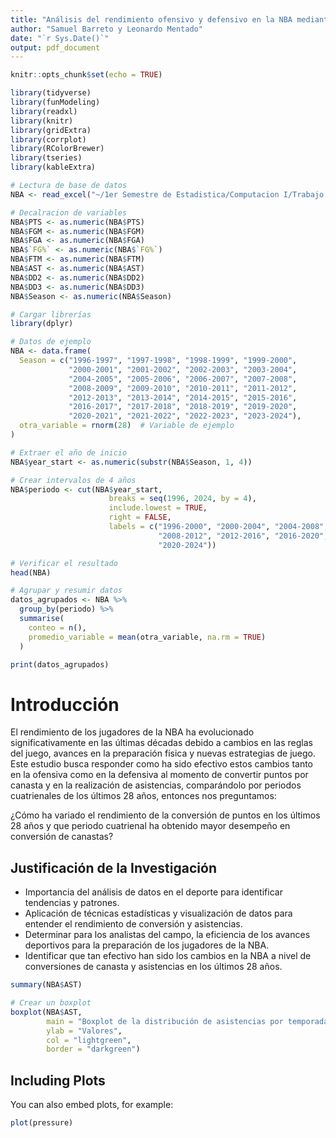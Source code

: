 ---
title: "Análisis del rendimiento ofensivo y defensivo en la NBA mediante la conversión de puntos y asistencias por periodos cuatrienales en los últimos 28 años"
author: "Samuel Barreto y Leonardo Mentado"
date: "`r Sys.Date()`"
output: pdf_document
---

```{r setup, include=FALSE}
knitr::opts_chunk$set(echo = TRUE)

library(tidyverse)
library(funModeling)
library(readxl)
library(knitr)
library(gridExtra)
library(corrplot)
library(RColorBrewer)
library(tseries)
library(kableExtra)

# Lectura de base de datos
NBA <- read_excel("~/1er Semestre de Estadistica/Computacion I/Trabajo Final/An-lisis-NBA-Grupo-10/NBA G1-G10 - copia.xlsx")

# Decalracion de variables
NBA$PTS <- as.numeric(NBA$PTS)
NBA$FGM <- as.numeric(NBA$FGM)
NBA$FGA <- as.numeric(NBA$FGA)
NBA$`FG%` <- as.numeric(NBA$`FG%`)
NBA$FTM <- as.numeric(NBA$FTM)
NBA$AST <- as.numeric(NBA$AST)
NBA$DD2 <- as.numeric(NBA$DD2)
NBA$DD3 <- as.numeric(NBA$DD3)
NBA$Season <- as.numeric(NBA$Season)

# Cargar librerías
library(dplyr)

# Datos de ejemplo
NBA <- data.frame(
  Season = c("1996-1997", "1997-1998", "1998-1999", "1999-2000", 
             "2000-2001", "2001-2002", "2002-2003", "2003-2004",
             "2004-2005", "2005-2006", "2006-2007", "2007-2008",
             "2008-2009", "2009-2010", "2010-2011", "2011-2012",
             "2012-2013", "2013-2014", "2014-2015", "2015-2016",
             "2016-2017", "2017-2018", "2018-2019", "2019-2020",
             "2020-2021", "2021-2022", "2022-2023", "2023-2024"),
  otra_variable = rnorm(28)  # Variable de ejemplo
)

# Extraer el año de inicio
NBA$year_start <- as.numeric(substr(NBA$Season, 1, 4))

# Crear intervalos de 4 años
NBA$periodo <- cut(NBA$year_start,
                      breaks = seq(1996, 2024, by = 4),
                      include.lowest = TRUE,
                      right = FALSE,
                      labels = c("1996-2000", "2000-2004", "2004-2008", 
                                 "2008-2012", "2012-2016", "2016-2020", 
                                 "2020-2024"))

# Verificar el resultado
head(NBA)

# Agrupar y resumir datos
datos_agrupados <- NBA %>%
  group_by(periodo) %>%
  summarise(
    conteo = n(),
    promedio_variable = mean(otra_variable, na.rm = TRUE)
  )

print(datos_agrupados)
```

# Introducción

El rendimiento de los jugadores de la NBA ha evolucionado significativamente en las últimas décadas debido a cambios en las reglas del juego, avances en la preparación física y nuevas estrategias de juego. Este estudio busca responder como ha sido efectivo estos cambios tanto en la ofensiva como en la defensiva al momento de convertir puntos por canasta y en la realización de asistencias, comparándolo por periodos cuatrienales de los últimos 28 años, entonces nos preguntamos:

¿Cómo ha variado el rendimiento de la conversión de puntos en los últimos 28 años y que periodo cuatrienal ha obtenido mayor desempeño en conversión de canastas?

## Justificación de la Investigación
* Importancia del análisis de datos en el deporte para identificar tendencias y patrones.
* Aplicación de técnicas estadísticas y visualización de datos para entender el rendimiento de conversión y asistencias.
* Determinar para los analistas del campo, la eficiencia de los avances deportivos para la preparación de los jugadores de la NBA.
* Identificar que tan efectivo han sido los cambios en la NBA a nivel de conversiones de canasta y asistencias en los últimos 28 años.



```{r, include=FALSE}

summary(NBA$AST)

# Crear un boxplot
boxplot(NBA$AST,
        main = "Boxplot de la distribución de asistencias por temporada",
        ylab = "Valores",
        col = "lightgreen",
        border = "darkgreen")

```

## Including Plots

You can also embed plots, for example:

```{r pressure, echo=FALSE}
plot(pressure)
```

